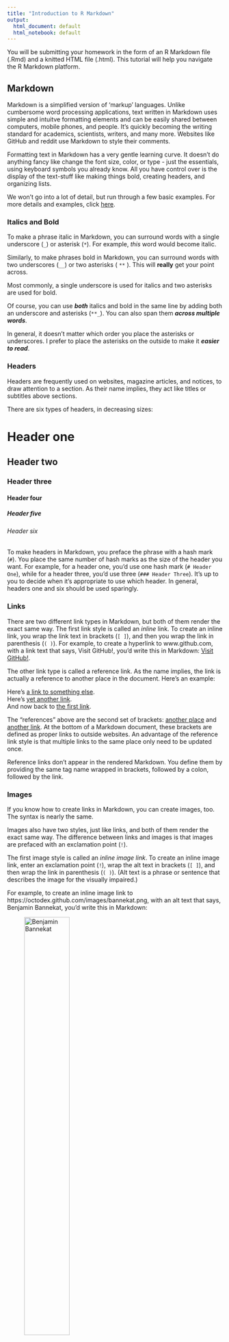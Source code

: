---
title: "Introduction to R Markdown"
output:
  html_document: default
  html_notebook: default
---

You will be submitting your homework in the form of an R Markdown file (.Rmd) and a knitted HTML file (.html). This tutorial will help you navigate the R Markdown platform. 


## Markdown

Markdown is a simplified version of 'markup' languages. Unlike cumbersome word processing applications, text written in Markdown uses simple and intuitve formatting elements and can be easily shared between computers, mobile phones, and people. It's quickly becoming the writing standard for academics, scientists, writers, and many more. Websites like GitHub and reddit use Markdown to style their comments.

Formatting text in Markdown has a very gentle learning curve. It doesn't do anything fancy like change the font size, color, or type - just the essentials, using keyboard symbols you already know. All you have control over is the display of the text-stuff like making things bold, creating headers, and organizing lists.

We won't go into a lot of detail, but run through a few basic examples. For more details and examples, click [here](https://www.markdowntutorial.com/).

### Italics and Bold

To make a phrase italic in Markdown, you can surround words with a single underscore (`_`) or asterisk (`*`). For example, _this_ word would become italic.

Similarly, to make phrases bold in Markdown, you can surround words with two underscores (`__`) or two asterisks ( `**` ). This will **really** get your point across.

Most commonly, a single underscore is used for italics and two asterisks are used for bold. 

Of course, you can use **_both_** italics and bold in the same line by adding both an underscore and asterisks (`**_`). You can also span them **_across multiple words_**.

In general, it doesn't matter which order you place the asterisks or underscores. I prefer to place the asterisks on the outside to make it **_easier to read_**.

### Headers

Headers are frequently used on websites, magazine articles, and notices, to draw attention to a section. As their name implies, they act like titles or subtitles above sections.

There are six types of headers, in decreasing sizes:

# Header one
## Header two
### Header three
#### Header four
##### Header five
###### Header six

To make headers in Markdown, you preface the phrase with a hash mark (`#`). You place the same number of hash marks as the size of the header you want. For example, for a header one, you'd use one hash mark (`# Header One`), while for a header three, you'd use three (`### Header Three`). It's up to you to decide when it's appropriate to use which header. In general, headers one and six should be used sparingly.

### Links

There are two different link types in Markdown, but both of them render the exact same way. The first link style is called an _inline_ link. To create an inline link, you wrap the link text in brackets (`[ ]`), and then you wrap the link in parenthesis (`( )`). For example, to create a hyperlink to www.github.com, with a link text that says, Visit GitHub!, you'd write this in Markdown: [Visit GitHub!](https://github.com/).

The other link type is called a reference link. As the name implies, the link is actually a reference to another place in the document. Here's an example:

Here's [a link to something else][another place].  
Here's [yet another link][another link].  
And now back to [the first link][another place].  

[another place]: https://github.com/
[another link]: https://www.google.com/

The "references" above are the second set of brackets: [another place] and [another link]. At the bottom of a Markdown document, these brackets are defined as proper links to outside websites. An advantage of the reference link style is that multiple links to the same place only need to be updated once. 

Reference links don't appear in the rendered Markdown. You define them by providing the same tag name wrapped in brackets, followed by a colon, followed by the link.

### Images

If you know how to create links in Markdown, you can create images, too. The syntax is nearly the same.

Images also have two styles, just like links, and both of them render the exact same way. The difference between links and images is that images are prefaced with an exclamation point (`!`).

The first image style is called an _inline image link_. To create an inline image link, enter an exclamation point (`!`), wrap the alt text in brackets (`[ ]`), and then wrap the link in parenthesis (`( )`). (Alt text is a phrase or sentence that describes the image for the visually impaired.)

For example, to create an inline image link to https://octodex.github.com/images/bannekat.png, with an alt text that says, Benjamin Bannekat, you'd write this in Markdown: 

![Benjamin Bannekat](https://octodex.github.com/images/bannekat.png){ width=50% }


Although you don't _need_ to add alt text, it will make your content accessible to your audience, including people who are visually impaired, use screen readers, or do not have high speed internet connections. The image I chose is actually much larger so I added `{ width=50% }` to shrink it a bit.

For a reference image, you'll follow the same pattern as a reference link. You'll precede the Markdown with an exclamation point, then provide two brackets for the alt text, and then two more for the image tag. At the bottom of your Markdown page, you'll define an image for the tag.

Here's an example: the first reference tag is called "First Father", and links to http://octodex.github.com/images/founding-father.jpg; the second image links out to http://octodex.github.com/images/foundingfather_v2.png.


![The first father][First Father]

![The second first father][Second Father]

[First Father]: http://octodex.github.com/images/founding-father.jpg { width=50% }

[Second Father]:http://octodex.github.com/images/foundingfather_v2.png { width=50% }

### Lists

There are two types of lists in the known universe: unordered and ordered. That's a fancy way of saying that there are lists with bullet points, and lists with numbers.

To create an unordered list, you'll want to preface each item in the list with an asterisk (`*`). Each list item also gets its own line. For example, a grocery list in Markdown might look like this:

* Milk
* Eggs
* Salmon
* Butter

An ordered list is prefaced with numbers, instead of asterisks. For example:

1. Crack three eggs over a bowl
2. Pour a gallon of milk into the bowl
3. Rub the salmon vigorously with butter
4. Drop the salmon into the egg-milk bowl

Easy, right? It's just like you'd expect a list to look.

## knitr

`knitr` is an R package that is used for _statistical literate programming_, meaning you are able to integrate code and text in a single, simple document format. It supports `R Markdown`, `R LaTex`, and `R HTML` as documentation languages, and can export `markdown`, `PDF` and `HTML` documents.

Something that is really nice about using `R Markdown` with `knitr` is that your final document will not be created if there is an error in your code. Thus, it's really easy to check if your code is running by simply `knitting` the `.Rmd` file.

Make sure to install the latest version of the `knitr` package: `install.packages("knitr")`.

## rmarkdown

Documents, like this one, containing both R code (below) and markdown are `R Markdown` files. The similarly named `rmarkdown` is an R package that makes working with `R Markdown` easier by wrapping `knitr` along with other tools. For more details on both the `R Markdown` format and the `rmarkdown` package, see <http://rmarkdown.rstudio.com>.

When you run `render` from the `rmarkdown` package (or click the **Knit** button above), the `.Rmd` file is fed to `knitr`, which executes all of the code chunks and creates a new markdown (`.md`) document which includes the code and it's output.

The markdown file generated by `knitr` is then processed by pandoc which is responsible for creating the finished format.

![](http://rmarkdown.rstudio.com/lesson-images/RMarkdownFlow.png)

### Embedding Code

When you click the **Knit** button a document will be generated that includes both content as well as the output of any embedded R 'code chunks' within the document. We **ALWAYS** want to see your code and output. If you do not provide the code and output in the `.Rmd` file, you will lose points. In addition to the `.Rmd` file, we expect you to provide a knitted `.html` file in your GitHub homework repository. We will also knit your `.Rmd` file on our own computers while grading, to make sure we can reproduce your results.

#### Code Chunks


There are 3 ways to create a code chunk:  

1. Typing `` ```{r} `` to start a code chunk and then ` ``` ` to end a code chunk  
2. The keyboard shortcut **Ctrl + Alt + I** (OS X: **Cmd + Option + I**)  
3. Clicking the Add Chunk button in the tool bar

Let's start with the built-in data set `pressure`, which includes data on the vapor pressure of Mercury as a function of temperature. You can embed an R code chunk like this:

```{r}
head(pressure)
summary(pressure)
```

Note that both the code written and output produced are shown in the final document. 

### Plots

**Assessment**: create a code chunk that makes a scatterplot of temperature and pressure. When you are done, knit your file and look at the ouput.


### Inline Text Computations

You can also include the otput of your code in the middle of a sentence. For example, I want to randomly generate two numbers, x and y, and include their values in a sentence. I would first write the following code chunk:

```{r}
x <- rnorm(1)
y <- rnorm(1)
```

Then I can write x = `r x` and y = `r y`.

### Equations

If you know latex, including equations is really simple. The same syntax is used. For example, you can write an _inline_ equation like this - $A = \pi*r^{2}$. You can also center an equation like this:

\begin{equation}
\mathbb{E}[Y] = \beta_0 + \beta_1x
\end{equation}

### The `cache` option

All code chunks have to be re-computed every time you re-knit the file. If you have code chunks that take a while to process, you may want to use the `cache = TRUE` option which stores and then loads the results from cache after the first run, and can save you considerable time. This can be done on a chunk-by-chunk basis. However, this is only useful if you have code chunks you haven't edited since the first run. If the data or code changes, you will have to re-run the code to update the results

### Extracting R code

In `knitr`, you can use `purl()` to pull out all of the R code and put it into a single `.R` file. This wiil ignore all prose outside of code chunks. The following code will create a file called `intro-to-rmarkdown.R` in the same directory I'm working in.

```{r, eval=FALSE}
library(knitr)
purl("intro-to-rmarkdown.Rmd", documentation = 0)
```




### Summary

![](https://sachsmc.github.io/knit-git-markr-guide/knitr/img/knitr-workflow.png)

### Other Awesome Powers

R Markdown can render PDF presentations with beamer, HTML presentations with ioslides, slidy and reveal.js. It can also be used to write full academic manuscripts. You can also build your own websites and interactive documents. These powers are too complicated and time consuming for this lecture, but at least you know they're possible!
